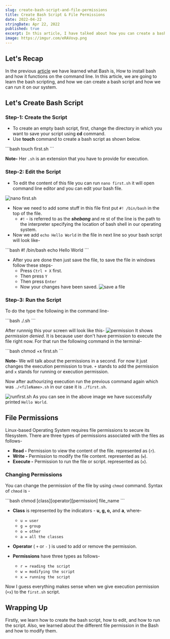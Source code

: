 ```yaml
---
slug: create-bash-script-and-file-permissions
title: Create Bash Script & File Permissions
date: 2022-04-22
stringDate: Apr 22, 2022
published: true
excerpt: In this article, I have talked about how you can create a bash script and what are the permission for the files, and how you can manipulate those permissions.
image: https://imgur.com/eRAVovp.png
---
```


## Let's Recap

In the previous [article](/blogs/getting-started-with-bash) we have learned what Bash is, How to install bash and how it functions on the command line. In this article, we are going to learn the bash scripting, and how we can create a bash script and how we can run it on our system.

## Let's Create Bash Script

### Step-1: Create the Script

- To create an empty bash script, first, change the directory in which you want to save your script using **cd** command.
- Use **touch** command to create a bash script as shown below.

<CodeTitle lang="bash" title="bash" />
```bash
touch first.sh
```

**Note-** Her `.sh` is an extension that you have to provide for execution.

### Step-2: Edit the Script

- To edit the content of this file you can run `nano first.sh` it will open command line editor and you can edit your bash file.

![nano first.sh](https://i.imgur.com/bLIZ2se.gif)

- Now we need to add some stuff in this file first put `#! /bin/bash` in the top of the file.
  - `#!` - is referred to as the **_shebang_** and re st of the line is the path to the interpreter specifying the location of bash shell in our operating system.
- Now we add `echo Hello World` in the file in next line so your bash script will look like-

<CodeTitle lang="bash" title="first.sh" />
```bash
#! /bin/bash
echo Hello World
```

- After you are done then just save the file, to save the file in windows follow these steps-
  - Press `Ctrl + X` first.
  - Then press `Y`
  - Then press `Enter`
  - Now your changes have been saved.
    ![save a file](https://i.imgur.com/99B5757.gif)

### Step-3: Run the Script

To do the type the following in the command line-

<CodeTitle lang="bash" title="bash" />
```bash
./<fileName>.sh
```

After runnnig this your screen will look like this-
![permission](https://i.imgur.com/6zQdAwV.gif)
It shows _permission denied_. It is because user don't have permission to execute the file right now. For that run the following command in the terminal-

<CodeTitle lang="bash" title="bash" />
```bash
chmod +x first.sh
```

**Note-** We will talk about the permissions in a second. For now it just changes the execution permission to true. `+` stands to add the permission and `x` stands for running or execution permission.

Now after authourizing execution run the previous command again which was `./<fileName>.sh` in our case it is `./first.sh`.

![runfirst.sh](https://i.imgur.com/GuZTZOU.png)
As you can see in the above image we have successfully printed `Hello World`.

## File Permissions

Linux-based Operating System requires file permissions to secure its filesystem. There are three types of permissions associated with the files as follows-

- **Read -** Permission to view the content of the file. represented as (`r`).
- **Write -** Permission to modify the file content. represented as (`w`).
- **Execute -** Permission to run the file or script. represented as (`x`).

### Changing Permissions

You can change the permission of the file by using `chmod` command. Syntax of `chmod` is -

<CodeTitle lang="bash" title="bash" />
```bash
chmod [class][operator][permission] file_name
```

- **Class** is represented by the indicators - **u, g, o,** and **a**, where-

  - `u = user`
  - `g = group`
  - `o = other`
  - `a = all the classes`

- **Operator** ( `+` or `-` ) is used to add or remove the permission.
- **Permissions** have three types as follows-
  - `r = reading the script`
  - `w = modifying the script`
  - `x = running the script`

Now I guess everything makes sense when we give execution permission (`+x`) to the `first.sh` script.

## Wrapping Up

Firstly, we learn how to create the bash script, how to edit, and how to run the script. Also, we learned about the different file permission in the Bash and how to modify them.
